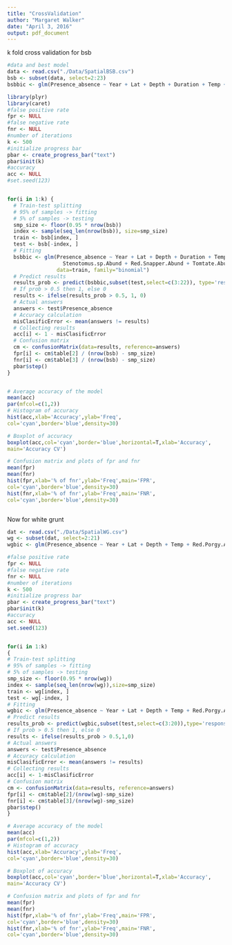 ```yaml
---
title: "CrossValidation"
author: "Margaret Walker"
date: "April 3, 2016"
output: pdf_document
---
```

k fold cross validation for bsb
```r
#data and best model
data <- read.csv("./Data/SpatialBSB.csv")
bsb <- subset(data, select=2:23)
bsbbic <- glm(Presence_absence ~ Year + Lat + Depth + Duration + Temp + Stenotomus.sp.Abund + Red.Snapper.Abund + Tomtate.Abund + SR.kknn, data=bsb, family="binomial")

library(plyr)
library(caret)
#false positive rate 
fpr <- NULL
#false negative rate
fnr <- NULL
#number of iterations
k <- 500
#initialize progress bar
pbar <- create_progress_bar("text")
pbar$init(k)
#accuracy
acc <- NULL
#set.seed(123)


for(i in 1:k) {
  # Train-test splitting
  # 95% of samples -> fitting
  # 5% of samples -> testing
  smp_size <- floor(0.95 * nrow(bsb))
  index <- sample(seq_len(nrow(bsb)), size=smp_size)
  train <- bsb[index, ]
  test <- bsb[-index, ]
  # Fitting
  bsbbic <- glm(Presence_absence ~ Year + Lat + Depth + Duration + Temp + 
                  Stenotomus.sp.Abund + Red.Snapper.Abund + Tomtate.Abund + SR.kknn,
                data=train, family="binomial")
  # Predict results
  results_prob <- predict(bsbbic,subset(test,select=c(3:22)), type='response')
  # If prob > 0.5 then 1, else 0
  results <- ifelse(results_prob > 0.5, 1, 0)
  # Actual answers
  answers <- test$Presence_absence
  # Accuracy calculation
  misClasificError <- mean(answers != results)
  # Collecting results
  acc[i] <- 1 - misClasificError
  # Confusion matrix
  cm <- confusionMatrix(data=results, reference=answers)
  fpr[i] <- cm$table[2] / (nrow(bsb) - smp_size)
  fnr[i] <- cm$table[3] / (nrow(bsb) - smp_size)
  pbar$step()
}


# Average accuracy of the model
mean(acc)
par(mfcol=c(1,2))
# Histogram of accuracy
hist(acc,xlab='Accuracy',ylab='Freq',
col='cyan',border='blue',density=30)

# Boxplot of accuracy
boxplot(acc,col='cyan',border='blue',horizontal=T,xlab='Accuracy',
main='Accuracy CV')

# Confusion matrix and plots of fpr and fnr
mean(fpr)
mean(fnr)
hist(fpr,xlab='% of fnr',ylab='Freq',main='FPR',
col='cyan',border='blue',density=30)
hist(fnr,xlab='% of fnr',ylab='Freq',main='FNR',
col='cyan',border='blue',density=30)



```
Now for white grunt

```r
dat <- read.csv("./Data/SpatialWG.csv")
wg <- subset(dat, select=2:21)
wgbic <- glm(Presence_absence ~ Year + Lat + Depth + Temp + Red.Porgy.Abund + Mean.BD.kknn, data=wg, family="binomial")

#false positive rate 
fpr <- NULL
#false negative rate
fnr <- NULL
#number of iterations
k <- 500
#initialize progress bar
pbar <- create_progress_bar("text")
pbar$init(k)
#accuracy
acc <- NULL
set.seed(123)


for(i in 1:k)
{
# Train-test splitting
# 95% of samples -> fitting
# 5% of samples -> testing
smp_size <- floor(0.95 * nrow(wg))
index <- sample(seq_len(nrow(wg)),size=smp_size)
train <- wg[index, ]
test <- wg[-index, ]
# Fitting
wgbic <- glm(Presence_absence ~ Year + Lat + Depth + Temp + Red.Porgy.Abund + Mean.BD.kknn, data=train, family="binomial")
# Predict results
results_prob <- predict(wgbic,subset(test,select=c(3:20)),type='response')
# If prob > 0.5 then 1, else 0
results <- ifelse(results_prob > 0.5,1,0)
# Actual answers
answers <- test$Presence_absence
# Accuracy calculation
misClasificError <- mean(answers != results)
# Collecting results
acc[i] <- 1-misClasificError
# Confusion matrix
cm <- confusionMatrix(data=results, reference=answers)
fpr[i] <- cm$table[2]/(nrow(wg)-smp_size)
fnr[i] <- cm$table[3]/(nrow(wg)-smp_size)
pbar$step()
}

# Average accuracy of the model
mean(acc)
par(mfcol=c(1,2))
# Histogram of accuracy
hist(acc,xlab='Accuracy',ylab='Freq',
col='cyan',border='blue',density=30)

# Boxplot of accuracy
boxplot(acc,col='cyan',border='blue',horizontal=T,xlab='Accuracy',
main='Accuracy CV')

# Confusion matrix and plots of fpr and fnr
mean(fpr)
mean(fnr)
hist(fpr,xlab='% of fnr',ylab='Freq',main='FPR',
col='cyan',border='blue',density=30)
hist(fnr,xlab='% of fnr',ylab='Freq',main='FNR',
col='cyan',border='blue',density=30)
```

